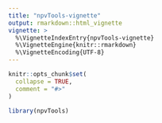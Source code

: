 ```yaml
---
title: "npvTools-vignette"
output: rmarkdown::html_vignette
vignette: >
  %\VignetteIndexEntry{npvTools-vignette}
  %\VignetteEngine{knitr::rmarkdown}
  %\VignetteEncoding{UTF-8}
---
```


```r
knitr::opts_chunk$set(
  collapse = TRUE,
  comment = "#>"
)
```

```r
library(npvTools)
```

